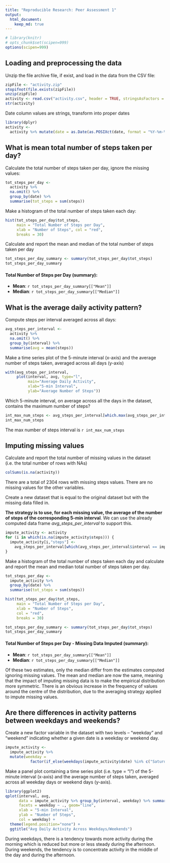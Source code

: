```yaml
---
title: "Reproducible Research: Peer Assessment 1"
output: 
  html_document:
    keep_md: true
---
```


```r
# library(knitr)
# opts_chunk$set(scipen=999)
options(scipen=999)
```

## Loading and preprocessing the data

Unzip the file archive file, if exist, and load in the data from the CSV file:

```r
zipFile <- "activity.zip"
stopifnot(file.exists(zipFile))
unzip(zipFile)
activity <- read.csv("activity.csv", header = TRUE, stringsAsFactors = FALSE)
str(activity)
```

Date column values are strings, transform into proper dates

```r
library(dplyr)
activity <-
  activity %>% mutate(date = as.Date(as.POSIXct(date, format = "%Y-%m-%d")))
```

## What is mean total number of steps taken per day?

Calculate the total number of steps taken per day, ignore the missing values:

```r
tot_steps_per_day <-
  activity %>% 
  na.omit() %>% 
  group_by(date) %>% 
  summarise(tot_steps = sum(steps))
```

Make a histogram of the total number of steps taken each day:
```r
hist(tot_steps_per_day$tot_steps, 
     main = "Total Number of Steps per Day", 
     xlab = "Number of Steps", col = "red", 
     breaks = 30)
```

Calculate and report the mean and median of the total number of steps taken per day

```r
tot_steps_per_day_summary <- summary(tot_steps_per_day$tot_steps)
tot_steps_per_day_summary
```

#### Total Number of Steps per Day (summary):
- **Mean**: `r tot_steps_per_day_summary[["Mean"]]`
- **Median**: `r tot_steps_per_day_summary[["Median"]]`

## What is the average daily activity pattern?

Compute steps per interval averaged across all days:

```r
avg_steps_per_interval <- 
  activity %>% 
  na.omit() %>% 
  group_by(interval) %>% 
  summarise(avg = mean(steps))
```

Make a time series plot of the 5-minute interval (x-axis) and the average number of steps taken, averaged across all days (y-axis)

```r
with(avg_steps_per_interval,
     plot(interval, avg, type="l", 
          main="Average Daily Activity", 
          xlab="5-min Interval", 
          ylab="Average Number of Steps"))
```

Which 5-minute interval, on average across all the days in the dataset, contains the maximum number of steps?

```r
int_max_num_steps <- avg_steps_per_interval[which.max(avg_steps_per_interval$avg),1]
int_max_num_steps
```

The max number of steps interval is `r int_max_num_steps`

## Imputing missing values

Calculate and report the total number of missing values in the dataset (i.e. the total number of rows with NAs)

```r
colSums(is.na(activity))
```

There are a total of 2304 rows with missing steps values. There are no missing values for the other variables.

Create a new dataset that is equal to the original dataset but with the missing data filled in. 

**The strategy is to use, for each missing value, the average of the number of steps of the corresponding 5-min interval**. We can use the already computed data frame *avg_steps_per_interval* to support this.

```r
impute_activity <- activity
for (i in which(is.na(impute_activity$steps))) { 
  impute_activity[i,"steps"] <- 
    avg_steps_per_interval[which(avg_steps_per_interval$interval == impute_activity[i,"interval"]),"avg"] 
}
```

Make a histogram of the total number of steps taken each day and calculate and report the mean and median total number of steps taken per day.

```r
tot_steps_per_day <-
  impute_activity %>%
  group_by(date) %>% 
  summarise(tot_steps = sum(steps))

hist(tot_steps_per_day$tot_steps, 
     main = "Total Number of Steps per Day", 
     xlab = "Number of Steps", 
     col = "red", 
     breaks = 30)

tot_steps_per_day_summary <- summary(tot_steps_per_day$tot_steps)
tot_steps_per_day_summary
```

#### Total Number of Steps per Day - Missing Data Imputed (summary):
- **Mean**: `r tot_steps_per_day_summary[["Mean"]]`
- **Median**: `r tot_steps_per_day_summary[["Median"]]`

Of these two estimates, only the median differ from the estimates computed ignoring missing values. The mean and median are now the same, meaning that the impact of imputing missing data is to make the empirical distribution more symmetric.
There is an obvious increase in the frequency of values around the centre of the distribution, due to the averaging strategy applied to impute missing values.

## Are there differences in activity patterns between weekdays and weekends?

Create a new factor variable in the dataset with two levels – “weekday” and “weekend” indicating whether a given date is a weekday or weekend day.

```r
impute_activity <-
  impute_activity %>%
  mutate(weekday = 
           factor(if_else(weekdays(impute_activity$date) %in% c("Saturday","Sunday"), "weekend", "weekday")))
```

Make a panel plot containing a time series plot (i.e. type = "l") of the 5-minute interval (x-axis) and the average number of steps taken, averaged across all weekday days or weekend days (y-axis).

```r
library(ggplot2)
qplot(interval, avg, 
      data = impute_activity %>% group_by(interval, weekday) %>% summarise(avg = mean(steps)), 
      facets = weekday ~ ., geom="line", 
      xlab = "5-min Interval", 
      ylab = "Number of Steps", 
      col = weekday) + 
  theme(legend.position="none") + 
  ggtitle("Avg Daily Activity Across Weekdays/Weekends")
```

During weekdays, there is a tendency towards more activity during the morning which is reduced but more or less steady during the afternoon. During weekends, the tendency is to concentrate activity in the middle of the day and during the afternoon.